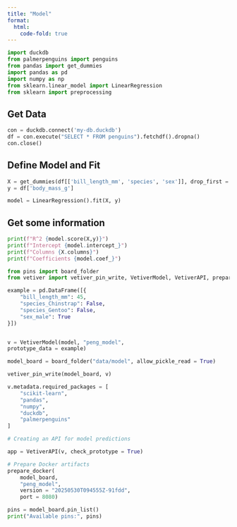 ```yaml
---
title: "Model"
format:
  html:
    code-fold: true
---
```


```python
import duckdb
from palmerpenguins import penguins
from pandas import get_dummies
import pandas as pd
import numpy as np
from sklearn.linear_model import LinearRegression
from sklearn import preprocessing
```

## Get Data

```python
con = duckdb.connect('my-db.duckdb')
df = con.execute("SELECT * FROM penguins").fetchdf().dropna()
con.close()
```

## Define Model and Fit

```python
X = get_dummies(df[['bill_length_mm', 'species', 'sex']], drop_first = True)
y = df['body_mass_g']

model = LinearRegression().fit(X, y)
```

## Get some information

```python
print(f"R^2 {model.score(X,y)}")
print(f"Intercept {model.intercept_}")
print(f"Columns {X.columns}")
print(f"Coefficients {model.coef_}")
```

```python
from pins import board_folder
from vetiver import vetiver_pin_write, VetiverModel, VetiverAPI, prepare_docker

example = pd.DataFrame([{
    "bill_length_mm": 45,
    "species_Chinstrap": False,
    "species_Gentoo": False,
    "sex_male": True
}])


v = VetiverModel(model, "peng_model",
prototype_data = example)

model_board = board_folder("data/model", allow_pickle_read = True)

vetiver_pin_write(model_board, v)

v.metadata.required_packages = [
    "scikit-learn",
    "pandas",
    "numpy",
    "duckdb",
    "palmerpenguins"
]
```

```python
# Creating an API for model predictions

app = VetiverAPI(v, check_prototype = True)
```

```python
# Prepare Docker artifacts
prepare_docker(
    model_board, 
    "peng_model",
    version = "20250530T094555Z-91fdd",
    port = 8080)
```

```python
pins = model_board.pin_list()
print("Available pins:", pins)
```

```{}
```
